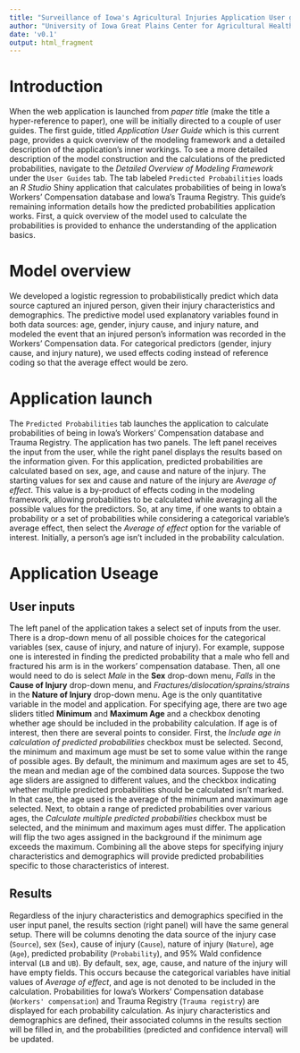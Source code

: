---
title: "Surveillance of Iowa's Agricultural Injuries Application User guide"
author: "University of Iowa Great Plains Center for Agricultural Health"
date: 'v0.1'
output: html_fragment
---

# Introduction
When the web application is launched from *paper title* (make the title a hyper-reference to paper), one will be initially directed to a couple of user guides. The first guide, titled *Application User Guide* which is this current page, provides a quick overview of the modeling framework and a detailed description of the application's inner workings. To see a more detailed description of the model construction and the calculations of the predicted probabilities, navigate to the *Detailed Overview of Modeling Framework* under the `User Guides` tab. The tab labeled `Predicted Probabilities` loads an *R Studio* Shiny application that calculates probabilities of being in Iowa's Workers' Compensation database and Iowa's Trauma Registry. This guide's remaining information details how the predicted probabilities application works. First, a quick overview of the model used to calculate the probabilities is provided to enhance the understanding of the application basics.

# Model overview
We developed a logistic regression to probabilistically predict which data source captured an injured person, given their injury characteristics and demographics. The predictive model used explanatory variables found in both data sources: age, gender, injury cause, and injury nature, and modeled the event that an injured person’s information was recorded in the Workers’ Compensation data. For categorical predictors (gender, injury cause, and injury nature), we used effects coding instead of reference coding so that the average effect would be zero.

# Application launch
The `Predicted Probabilities` tab launches the application to calculate probabilities of being in Iowa's Workers' Compensation database and Trauma Registry. The application has two panels. The left panel receives the input from the user, while the right panel displays the results based on the information given. For this application, predicted probabilities are calculated based on sex, age, and cause and nature of the injury. The starting values for sex and cause and nature of the injury are *Average of effect*. This value is a by-product of effects coding in the modeling framework, allowing probabilities to be calculated while averaging all the possible values for the predictors. So, at any time, if one wants to obtain a probability or a set of probabilities while considering a categorical variable's average effect, then select the *Average of effect* option for the variable of interest. Initially, a person's age isn't included in the probability calculation. 

# Application Useage

## User inputs
The left panel of the application takes a select set of inputs from the user. There is a drop-down menu of all possible choices for the categorical variables (sex, cause of injury, and nature of injury). For example, suppose one is interested in finding the predicted probability that a male who fell and fractured his arm is in the workers' compensation database. Then, all one would need to do is select *Male* in the **Sex** drop-down menu, *Falls* in the **Cause of Injury** drop-down menu, and *Fractures/dislocation/sprains/strains* in the **Nature of Injury** drop-down menu. Age is the only quantitative variable in the model and application. For specifying age, there are two age sliders titled **Minimum** and **Maximum Age** and a checkbox denoting whether age should be included in the probability calculation. If age is of interest, then there are several points to consider. First, the *Include age in calculation of predicted probabilities* checkbox must be selected. Second, the minimum and maximum age must be set to some value within the range of possible ages. By default, the minimum and maximum ages are set to 45, the mean and median age of the combined data sources. Suppose the two age sliders are assigned to different values, and the checkbox indicating whether multiple predicted probabilities should be calculated isn't marked. In that case, the age used is the average of the minimum and maximum age selected. Next, to obtain a range of predicted probabilities over various ages, the *Calculate multiple predicted probabilities* checkbox must be selected, and the minimum and maximum ages must differ. The application will flip the two ages assigned in the background if the minimum age exceeds the maximum. Combining all the above steps for specifying injury characteristics and demographics will provide predicted probabilities specific to those characteristics of interest. 

## Results
Regardless of the injury characteristics and demographics specified in the user input panel, the results section (right panel) will have the same general setup. There will be columns denoting the data source of the injury case (`Source`), sex (`Sex`), cause of injury (`Cause`), nature of injury (`Nature`), age (`Age`), predicted probability (`Probability`), and $95\%$ Wald confidence interval (`LB` and `UB`). By default, sex, age, cause, and nature of the injury will have empty fields. This occurs because the categorical variables have initial values of *Average of effect*, and age is not denoted to be included in the calculation. Probabilities for Iowa's Workers' Compensation database (`Workers' compensation`) and Trauma Registry (`Trauma registry`) are displayed for each probability calculation. As injury characteristics and demographics are defined, their associated columns in the results section will be filled in, and the probabilities (predicted and confidence interval) will be updated.


